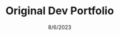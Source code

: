 ---
title: "Original Dev Portfolio"
date:  "8/6/2023"
image: ./project-images/email-project.png
tools: ['Typescript', 'HTML', 'CSS']
positives:
- "Sit on the homepage for a minute! Theres a delayed CRT screen effect I built in that is super cool!"
- "The design elements are really personal to me. The borders are an homage to old GBA games and the entire color palette is inspired my a game called Inscryption. This is one of the most creative sites I've ever made and honestly I'm really happy with the feel of it all."
- "Aside from the 'About' section this site is surprisingly responsive. It was my first opportunity to really work with media queries in-depth and I'm happy with the way it turned out. It shows best in the projects page."
- "I love the experimental things I did with this site. For example theres a mask used in the homepage to make a circle cutout, theres a grid of guages to display my level of experience in the about page, and I even designed the return icon myself!"
negatives:
- "The about page was never completed and you can tell it negatively impacts the reading experience."
- "Theres a broken font I never found an alternative for and some of the typefaces couldve used some work. As such the hierarchy of information gets a little muddied at times"
- "This isn't a modern site. Not necessarily a critique but when job hunting its hard to justify as a proof of concept despite how ridiculously cool I think it is."
description: "My personal favorite! This is my original dev portolfio I designed to feel like a retro video game. The site is quick and responsive and, while rough around the edges, is really cool and unique."
notes:
- "Fun Fact: my former coworker designed the sprite of me! That was the original inspiration for the entire site."
demoUrl: "./project-sites/original-dev-portfolio/index.html"
---